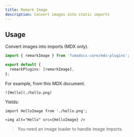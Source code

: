 ```yaml
---
title: Remark Image
description: Convert images into static imports
---
```


## Usage

Convert images into imports (MDX only).

```ts
import { remarkImage } from 'fumadocs-core/mdx-plugins';

export default {
  remarkPlugins: [remarkImage],
};
```

For example, from this MDX document.

```mdx
![Hello](./hello.png)
```

Yields:

```mdx
import HelloImage from './hello.png';

<img alt="Hello" src={HelloImage} />
```

> You need an image loader to handle image imports.
